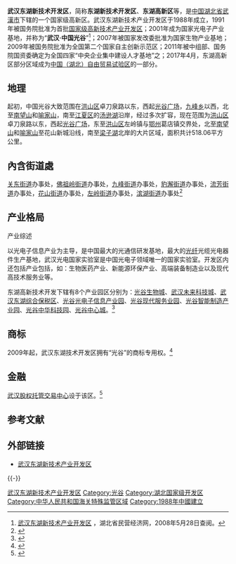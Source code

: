 {{about|中国湖北省武汉市的开发区||东湖}}
{{redirect4|光谷|b=武汉光谷|c=中国光谷|足球队“'''武汉光谷'''”|湖北武汉职业足球俱乐部}}
{{Infobox China County
| Photo = File:Optics Valley Square 2021.jpg
| Photoname = [[光谷广场|光谷广场]]
| nickname = 东湖高新区、东湖新技术开发区
| Othername = 光谷<br> Opitcs Valley of China
| nameorigin = [[东湖_(武汉)|东湖]]
| map = 
| map_caption = 
| customimage = 
“中国光谷”标志
| types = [[国家级高新技术产业开发区|国家级高新技术产业开发区]]|
| admincode =  
| founded = 1988年
| seat = 
| officerTitle = 工委书记
| officer = 汪祥旺<ref>{{cite web |title=东湖高新区主要领导调整，马国强出席并讲话 |date=2019-01-23 |url=http://www.wehdz.gov.cn/doc/2019/01/23/30307.shtml |access-date=2019-02-28 |archive-url=https://web.archive.org/web/20190301074535/http://www.wehdz.gov.cn/doc/2019/01/23/30307.shtml |archive-date=2019-03-01 |dead-url=yes }}</ref>
| officerTitle2 = 管委会主任
| officer2 = 张勇强
| division = 
| town = 
| township = 
| subdistrict = 
| dialect = [[武汉话|武汉话]]
| post code =
| phone code = 27
| coordinate =
| area =
| area land =
| area water =
| census yr =
| pop =
| density =
| GDP =
| GDP_as_of =
| GDPPC =
| web = http://www.wehdz.gov.cn
}}

'''武汉东湖新技术开发区'''，简称'''东湖新技术开发区'''、'''东湖高新区'''等，是[[中华人民共和国|中国]][[湖北省|湖北省]][[武漢市|武漢市]]下辖的一个国家级高新区。武汉东湖新技术产业开发区于1988年成立，1991年被国务院批准为首批[[国家级高新技术产业开发区|国家级高新技术产业开发区]]；2001年成为国家光电子产业基地，并称为“'''武汉·中国光谷'''”<ref>[http://www.hbce.net.cn/yuanqu/kaifaqu/200805/28_7543.html 武汉东湖新技术产业开发区] {{webarchive|url=https://web.archive.org/web/20101014003304/http://www.hbce.net.cn/yuanqu/kaifaqu/200805/28_7543.html |date=2010-10-14 }}，湖北省民营经济网，2008年5月28日查阅。</ref>；2007年被国家发改委批准为国家生物产业基地；2009年被国务院批准为全国第二个国家自主创新示范区；2011年被中组部、国务院国资委确定为全国四家“中央企业集中建设人才基地”之；2017年4月，东湖高新区部分区域成为[[中国（湖北）自由贸易试验区|中国（湖北）自由贸易试验区]]的一部分。

== 地理 ==
起初，中国光谷大致范围在[[洪山区|洪山区]]卓刀泉路以东，西起[[光谷广场|光谷广场]]，[[九峰乡|九峰乡]]以西，北至[[南望山|南望山]]和[[喻家山|喻家山]]，南至[[江夏区|江夏区]]的[[汤逊湖|汤逊湖]]沿岸，经过多次扩容，现在范围为[[洪山区|洪山区]]卓刀泉路以东，西起[[光谷广场|光谷广场]]，东至[[洪山区|洪山区]]左岭镇与[[鄂州|鄂州]]葛店镇交界处，北至[[南望山|南望山]]和[[喻家山|喻家山]]至花山新城沿线，南至[[梁子湖|梁子湖]]北岸的大片区域，面积共计518.06平方公里。

== 內含街道處 ==
[[关东街道|关东街道]]办事处，[[佛祖岭街道|佛祖岭街道]]办事处，[[九峰街道|九峰街道]]办事处，[[豹澥街道|豹澥街道]]办事处，[[流芳街道|流芳街道]]办事处，[[花山街道_(武汉市)|花山街道]]办事处，[[左岭街道|左岭街道]]办事处，[[滨湖街道_(武汉市)|滨湖街道]]办事处<ref name="武汉东湖新技术开发区派出机构">{{cite web| url=http://www.wehdz.gov.cn/structure/jg/bcjgxz/bcjgxz.htm| title=武汉东湖新技术开发区派出机构| accessdate=2010-10-21| deadurl=yes| archiveurl=https://web.archive.org/web/20120126152554/http://www.wehdz.gov.cn/structure/jg/bcjgxz/bcjgxz.htm| archivedate=2012-01-26}}</ref>
== 产业格局 ==
产业综述

以光电子信息产业为主导，是中国最大的光通信研发基地，最大的[[光纤|光纤]]光缆光电器件生产基地，武汉光电国家实验室是中国光电子领域唯一的国家实验室。开发区内还包括产业包括，如：生物医药产业、新能源环保产业、高端装备制造业以及现代高技术服务业等。

东湖高新技术开发下辖有8个产业园区分别为：[[光谷生物城|光谷生物城]]、[[武汉未来科技城|武汉未来科技城]]、[[武汉东湖综合保税区|武汉东湖综合保税区]]、[[光谷光电子信息产业园|光谷光电子信息产业园]]、[[光谷现代服务业园|光谷现代服务业园]]、[[光谷智能制造产业园|光谷智能制造产业园]]、[[光谷中华科技园|光谷中华科技园]]、[[光谷中心城|光谷中心城]]。<ref>{{Cite web|title=走进光谷：东湖新技术开发区|url=http://www.wehdz.gov.cn/zjgg_53/202001/t20200116_882758.shtml|access-date=2021-12-30|archive-date=2021-12-29|archive-url=https://web.archive.org/web/20211229123158/http://www.wehdz.gov.cn/zjgg_53/202001/t20200116_882758.shtml|dead-url=no}}</ref>

== 商标 ==
2009年起，武汉东湖技术开发区拥有“光谷”的商标专用权。<ref name="武汉三大开发区均创建商标品牌">{{cite web| url=http://cjmp.cnhan.com/cjrb/html/2012-02/15/content_4962509.htm| title=武汉三大开发区均创建商标品牌| accessdate=2012-02-15| deadurl=yes| archiveurl=https://archive.is/20130102140231/http://cjmp.cnhan.com/cjrb/html/2012-02/15/content_4962509.htm| archivedate=2013-01-02}}</ref>

== 金融 ==
[[武汉股权托管交易中心|武汉股权托管交易中心]]设于该区。<ref name="武汉股权托管交易中心">{{cite web | url=http://www.whsre.com/noTitle.aspx?typeId=10&t_title=%E4%B8%AD%E5%BF%83%E4%BB%8B%E7%BB%8D | title=武汉股权托管交易中心 | accessdate=2012-04-15}}</ref>

== 参考文献 ==
{{Reflist|30em}}

== 外部链接 ==
* [http://www.wehdz.gov.cn/ 武汉东湖新技术产业开发区] {{Wayback|url=http://www.wehdz.gov.cn/ |date=20120311095246 }}{{zh-cn}}{{zh-tw}}{{en}}{{ja}}{{de}}{{fr}}{{es}}

{{-}}
{{中国自由贸易试验区}}
{{国家级高新技术产业开发区}}

[[Category:武汉东湖新技术产业开发区|]]
[[Category:光谷|Category:光谷]]
[[Category:湖北国家级开发区|Category:湖北国家级开发区]]
[[Category:中华人民共和国海关特殊监管区域|Category:中华人民共和国海关特殊监管区域]]
[[Category:1988年中國建立|Category:1988年中國建立]]